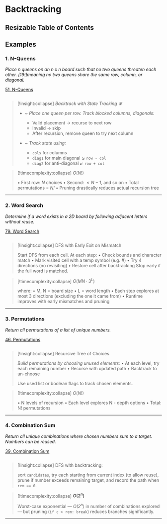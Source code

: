 # Backtracking

## Resizable Table of Contents

## Examples

### 1. N-Queens

*Place n queens on an n x n board such that no two queens threaten each other.*
*[19!]meaning no two queens share the same row, column, or diagonal.*

[51. N-Queens](https://leetcode.com/problems/n-queens/)

```python file=problems/51-n-queens/solution.py
```

> [!insight:collapse] *Backtrack with State Tracking ♛*
>
> * ~ *Place one queen per row. Track blocked columns, diagonals:*
> 	* Valid placement → recurse to next row
> 	* Invalid → skip
> 	* After recursion, remove queen to try next column
>
> * ~ *Track state using:*
> 	* `cols` for columns
> 	* `diag1` for main diagonal *↘*  `row - col`
> 	* `diag2` for anti-diagonal *↙* `row + col`

> [!timecomplexity:collapse] $O(N!)$
>
> •	First row: *$N$* choices
> •	Second: *$\leq N-1$*, and so on
> •	Total permutations = *$N!$*
> •	Pruning drastically reduces actual recursion tree

---


### 2. Word Search

*Determine if a word exists in a 2D board by following adjacent letters without reuse.*

[79. Word Search](https://leetcode.com/problems/word-search/)

```python file=problems/79-word-search/solution.py
```

> [!insight:collapse] DFS with Early Exit on Mismatch 
>
> Start DFS from each cell. At each step:
	•	Check bounds and character match
	•	Mark visited cell with a temp symbol (e.g. #)
	•	Try 4 directions (no revisiting)
	•	Restore cell after backtracking
Stop early if the full word is matched.

> [!timecomplexity:collapse] $O(MN · 3^L)$
>
> where:
	•	M, N = board size
	•	L = word length
	•	Each step explores at most 3 directions (excluding the one it came from)
	•	Runtime improves with early mismatches and pruning


---

### 3. Permutations

*Return all permutations of a list of unique numbers.*

[46. Permutations](https://leetcode.com/problems/permutations/)

```python file=problems/46-permutations/solution.py
```



> [!insight:collapse] Recursive Tree of Choices 
>
>  *Build permutations by choosing unused elements:*
> •	At each level, try each remaining number
> •	Recurse with updated path
> •	Backtrack to un-choose
> 
> Use used list or boolean flags to track chosen elements.
> 

> [!timecomplexity:collapse] $O(N!)$
>
> •	N levels of recursion
> •	Each level explores N - depth options
> •	Total: N! permutations

---

### 4. Combination Sum

*Return all unique combinations where chosen numbers sum to a target. Numbers can be reused.*

[39. Combination Sum](https://leetcode.com/problems/combination-sum/)

```python file=problems/39-combination-sum/solution.py
```



> [!insight:collapse] DFS with backtracking: 
>
> sort `candidates`, try each starting from current index (to allow reuse), prune if number exceeds remaining target, and record the path when `rem == 0`.

> [!timecomplexity:collapse] **$O(2^n)$**
>
> Worst-case exponential — *$O(2^n)$* in number of combinations explored — but pruning (`if c > rem: break`) reduces branches significantly.



---
